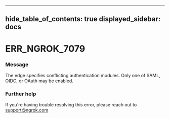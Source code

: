 

---
hide_table_of_contents: true
displayed_sidebar: docs
---


# ERR_NGROK_7079

### Message
The edge specifies conflicting authentication modules. Only one of SAML, OIDC, or OAuth may be enabled.

<ErrorDetails />



### Further help
If you're having trouble resolving this error, please reach out to [support@ngrok.com](mailto:support@ngrok.com?subject=Help%20with%20ERR_NGROK_7079)

